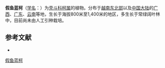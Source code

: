 {{Speciesbox
| name = 假鱼蓝柯
| status = 
| status_system = 
| image =
| genus = Lithocarpus
| species = gymnocarpus
| authority = A. Camus
}}

'''假鱼蓝柯'''（[[学名|学名]]：{{lang|la|''Lithocarpus gymnocarpus''}}）为[[壳斗科|壳斗科]][[柯属|柯属]]的植物。分布于[[越南东北部|越南东北部]]以及[[中国大陆|中国大陆]]的[[广西|广西]]、[[广东|广东]]、[[云南|云南]]等地，生长于海拔800米至1,400米的地区，多生长于常绿阔叶林中，目前尚未由人工引种栽培。

== 参考文献 ==
<div class="references-small">
* {{cite web| url =http://www.bioinfo.cn/db05/KmzwSpecies.php?action=view&id=7946| title =假鱼蓝柯| work =《中国高等植物数据库全库》| publisher =中国科学院微生物研究所| author =昆明植物研究所| accessdate =2009-02-24| deadurl =yes| archiveurl =https://web.archive.org/web/20160305050855/http://www.bioinfo.cn/db05/KmzwSpecies.php?action=view&id=7946| archivedate =2016-03-05}}
</div>
{{Taxonbar|from=Q10888763}}

[[Category:柯属|假鱼蓝柯]]


{{植物小作品}}